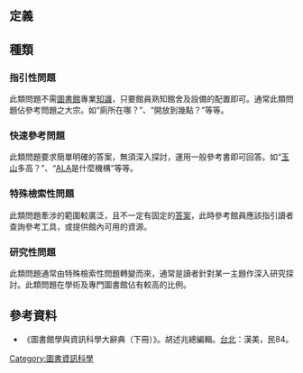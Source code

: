{{lead section|time=2017-10-03T01:31:48+00:00}}
==定義==
==種類==
===指引性問題===
此類問題不需[[圖書館|圖書館]]專業[[知識|知識]]，只要館員熟知館舍及設備的配置即可。通常此類問題佔參考問題之大宗。如“廁所在哪？”、“開放到幾點？”等等。
===快速參考問題===
此類問題要求簡單明確的答案，無須深入探討，運用一般參考書即可回答。如“[[玉山|玉山]]多高？”、“[[ALA|ALA]]是什麼機構”等等。
===特殊檢索性問題===
此類問題牽涉的範圍較廣泛，且不一定有固定的[[答案|答案]]，此時參考館員應該指引讀者查詢參考工具，或提供館內可用的資源。
===研究性問題===
此類問題通常由特殊檢索性問題轉變而來，通常是讀者針對某一主題作深入研究探討。此類問題在學術及專門圖書館佔有較高的比例。
==參考資料==
*《圖書館學與資訊科學大辭典（下冊）》。胡述兆總編輯。[[台北|台北]]：漢美，民84。
{{Library science-stub}}
[[Category:圖書資訊科學|Category:圖書資訊科學]]